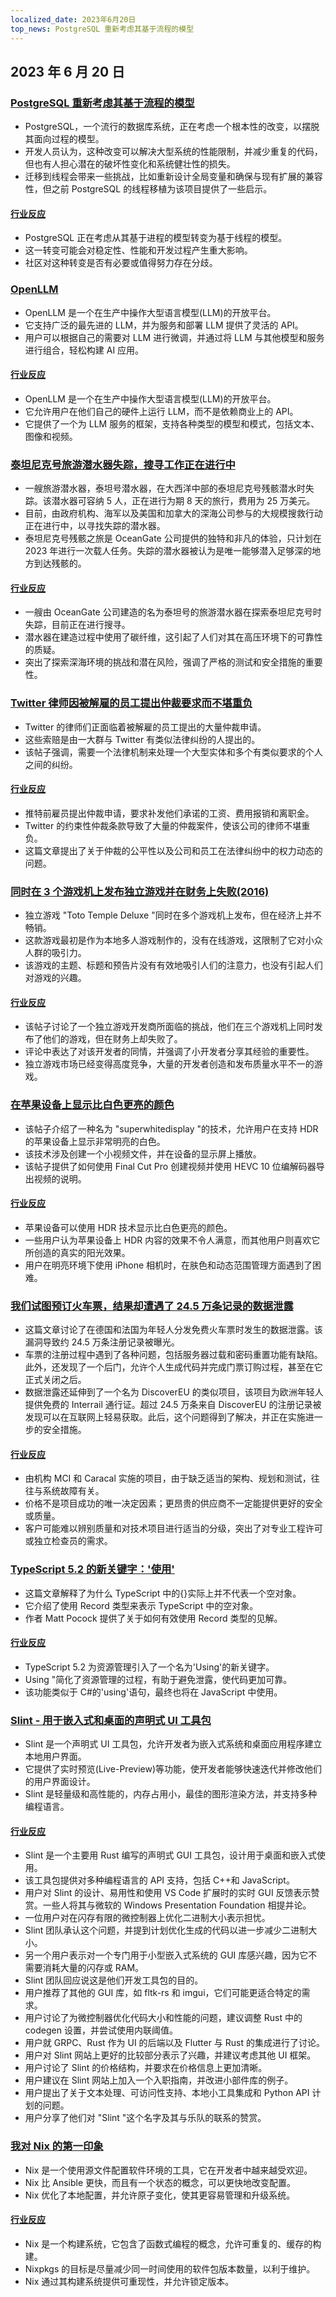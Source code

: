 ```yaml
---
localized_date: 2023年6月20日
top_news: PostgreSQL 重新考虑其基于流程的模型
---
```


## 2023 年 6 月 20 日

### [PostgreSQL 重新考虑其基于流程的模型](https://lwn.net/SubscriberLink/934940/3abb2d4086680b78/)

- PostgreSQL，一个流行的数据库系统，正在考虑一个根本性的改变，以摆脱其面向过程的模型。
- 开发人员认为，这种改变可以解决大型系统的性能限制，并减少重复的代码，但也有人担心潜在的破坏性变化和系统健壮性的损失。
- 迁移到线程会带来一些挑战，比如重新设计全局变量和确保与现有扩展的兼容性，但之前 PostgreSQL 的线程移植为该项目提供了一些启示。

#### [行业反应](http://news.ycombinator.com/item?id=36393030)

- PostgreSQL 正在考虑从其基于进程的模型转变为基于线程的模型。
- 这一转变可能会对稳定性、性能和开发过程产生重大影响。
- 社区对这种转变是否有必要或值得努力存在分歧。

### [OpenLLM](https://github.com/bentoml/OpenLLM)

- OpenLLM 是一个在生产中操作大型语言模型(LLM)的开放平台。
- 它支持广泛的最先进的 LLM，并为服务和部署 LLM 提供了灵活的 API。
- 用户可以根据自己的需要对 LLM 进行微调，并通过将 LLM 与其他模型和服务进行组合，轻松构建 AI 应用。

#### [行业反应](http://news.ycombinator.com/item?id=36388219)

- OpenLLM 是一个在生产中操作大型语言模型(LLM)的开放平台。
- 它允许用户在他们自己的硬件上运行 LLM，而不是依赖商业上的 API。
- 它提供了一个为 LLM 服务的框架，支持各种类型的模型和模式，包括文本、图像和视频。

### [泰坦尼克号旅游潜水器失踪，搜寻工作正在进行中](https://www.bbc.com/news/world-us-canada-65953872)

- 一艘旅游潜水器，泰坦号潜水器，在大西洋中部的泰坦尼克号残骸潜水时失踪。该潜水器可容纳 5 人，正在进行为期 8 天的旅行，费用为 25 万美元。
- 目前，由政府机构、海军以及美国和加拿大的深海公司参与的大规模搜救行动正在进行中，以寻找失踪的潜水器。
- 泰坦尼克号残骸之旅是 OceanGate 公司提供的独特和非凡的体验，只计划在 2023 年进行一次载人任务。失踪的潜水器被认为是唯一能够潜入足够深的地方到达残骸的。

#### [行业反应](http://news.ycombinator.com/item?id=36391053)

- 一艘由 OceanGate 公司建造的名为泰坦号的旅游潜水器在探索泰坦尼克号时失踪，目前正在进行搜寻。
- 潜水器在建造过程中使用了碳纤维，这引起了人们对其在高压环境下的可靠性的质疑。
- 突出了探索深海环境的挑战和潜在风险，强调了严格的测试和安全措施的重要性。

### [Twitter 律师因被解雇的员工提出仲裁要求而不堪重负](https://www.techdirt.com/2023/06/16/twitters-lawyers-admit-theyre-overwhelmed-as-nearly-2000-laid-off-employees-file-arbitration-claims/)

- Twitter 的律师们正面临着被解雇的员工提出的大量仲裁申请。
- 这些索赔是由一大群与 Twitter 有类似法律纠纷的人提出的。
- 该帖子强调，需要一个法律机制来处理一个大型实体和多个有类似要求的个人之间的纠纷。

#### [行业反应](http://news.ycombinator.com/item?id=36390308)

- 推特前雇员提出仲裁申请，要求补发他们承诺的工资、费用报销和离职金。
- Twitter 的约束性仲裁条款导致了大量的仲裁案件，使该公司的律师不堪重负。
- 这篇文章提出了关于仲裁的公平性以及公司和员工在法律纠纷中的权力动态的问题。

### [同时在 3 个游戏机上发布独立游戏并在财务上失败(2016)](https://juicybeast.com/2016/01/11/releasing-an-indie-game-on-3-consoles-at-once-and-failing-financially/#2-years)

- 独立游戏 "Toto Temple Deluxe "同时在多个游戏机上发布，但在经济上并不畅销。
- 这款游戏最初是作为本地多人游戏制作的，没有在线游戏，这限制了它对小众人群的吸引力。
- 该游戏的主题、标题和预告片没有有效地吸引人们的注意力，也没有引起人们对游戏的兴趣。

#### [行业反应](http://news.ycombinator.com/item?id=36387030)

- 该帖子讨论了一个独立游戏开发商所面临的挑战，他们在三个游戏机上同时发布了他们的游戏，但在财务上却失败了。
- 评论中表达了对该开发者的同情，并强调了小开发者分享其经验的重要性。
- 独立游戏市场已经变得高度竞争，大量的开发者创造和发布质量水平不一的游戏。

### [在苹果设备上显示比白色更亮的颜色](https://github.com/dtinth/superwhite)

- 该帖子介绍了一种名为 "superwhitedisplay "的技术，允许用户在支持 HDR 的苹果设备上显示非常明亮的白色。
- 该技术涉及创建一个小视频文件，并在设备的显示屏上播放。
- 该帖子提供了如何使用 Final Cut Pro 创建视频并使用 HEVC 10 位编解码器导出视频的说明。

#### [行业反应](http://news.ycombinator.com/item?id=36389285)

- 苹果设备可以使用 HDR 技术显示比白色更亮的颜色。
- 一些用户认为苹果设备上 HDR 内容的效果不令人满意，而其他用户则喜欢它所创造的真实的阳光效果。
- 用户在明亮环境下使用 iPhone 相机时，在肤色和动态范围管理方面遇到了困难。

### [我们试图预订火车票，结果却遭遇了 24.5 万条记录的数据泄露](https://zerforschung.org/posts/freundschaftspass-en/)

- 这篇文章讨论了在德国和法国为年轻人分发免费火车票时发生的数据泄露。该漏洞导致约 24.5 万条注册记录被曝光。
- 车票的注册过程中遇到了各种问题，包括服务器过载和密码重置功能有缺陷。此外，还发现了一个后门，允许个人生成代码并完成门票订购过程，甚至在它正式关闭之后。
- 数据泄露还延伸到了一个名为 DiscoverEU 的类似项目，该项目为欧洲年轻人提供免费的 Interrail 通行证。超过 24.5 万条来自 DiscoverEU 的注册记录被发现可以在互联网上轻易获取。此后，这个问题得到了解决，并正在实施进一步的安全措施。

#### [行业反应](http://news.ycombinator.com/item?id=36388828)

- 由机构 MCI 和 Caracal 实施的项目，由于缺乏适当的架构、规划和测试，往往与系统故障有关。
- 价格不是项目成功的唯一决定因素；更昂贵的供应商不一定能提供更好的安全或质量。
- 客户可能难以辨别质量和对技术项目进行适当的分级，突出了对专业工程许可或独立检查员的需求。

### [TypeScript 5.2 的新关键字：'使用'](https://www.totaltypescript.com/typescript-5-2-new-keyword-using)

- 这篇文章解释了为什么 TypeScript 中的{}实际上并不代表一个空对象。
- 它介绍了使用 Record 类型来表示 TypeScript 中的空对象。
- 作者 Matt Pocock 提供了关于如何有效使用 Record 类型的见解。

#### [行业反应](http://news.ycombinator.com/item?id=36388894)

- TypeScript 5.2 为资源管理引入了一个名为'Using'的新关键字。
- Using "简化了资源管理的过程，有助于避免泄露，使代码更加可靠。
- 该功能类似于 C#的'using'语句，最终也将在 JavaScript 中使用。

### [Slint - 用于嵌入式和桌面的声明式 UI 工具包](https://slint.dev)

- Slint 是一个声明式 UI 工具包，允许开发者为嵌入式系统和桌面应用程序建立本地用户界面。
- 它提供了实时预览(Live-Preview)等功能，使开发者能够快速迭代并修改他们的用户界面设计。
- Slint 是轻量级和高性能的，内存占用小，最佳的图形渲染方法，并支持多种编程语言。

#### [行业反应](http://news.ycombinator.com/item?id=36388821)

- Slint 是一个主要用 Rust 编写的声明式 GUI 工具包，设计用于桌面和嵌入式使用。
- 该工具包提供对多种编程语言的 API 支持，包括 C++和 JavaScript。
- 用户对 Slint 的设计、易用性和使用 VS Code 扩展时的实时 GUI 反馈表示赞赏。一些人将其与微软的 Windows Presentation Foundation 相提并论。
- 一位用户对在闪存有限的微控制器上优化二进制大小表示担忧。
- Slint 团队承认这个问题，并提到计划优化生成的代码以进一步减少二进制大小。
- 另一个用户表示对一个专门用于小型嵌入式系统的 GUI 库感兴趣，因为它不需要消耗大量的闪存或 RAM。
- Slint 团队回应说这是他们开发工具包的目的。
- 用户推荐了其他的 GUI 库，如 fltk-rs 和 imgui，它们可能更适合特定的需求。
- 用户讨论了为微控制器优化代码大小和性能的问题，建议调整 Rust 中的 codegen 设置，并尝试使用内联阈值。
- 用户就 GRPC、Rust 作为 UI 的后端以及 Flutter 与 Rust 的集成进行了讨论。
- 用户对 Slint 网站上更好的比较部分表示了兴趣，并建议考虑其他 UI 框架。
- 用户讨论了 Slint 的价格结构，并要求在价格信息上更加清晰。
- 用户建议在 Slint 网站上加入一个入职指南，并改进小部件库的例子。
- 用户提出了关于文本处理、可访问性支持、本地小工具集成和 Python API 计划的问题。
- 用户分享了他们对 "Slint "这个名字及其与乐队的联系的赞赏。

### [我对 Nix 的第一印象](https://mtlynch.io/notes/nix-first-impressions/)

- Nix 是一个使用源文件配置软件环境的工具，它在开发者中越来越受欢迎。
- Nix 比 Ansible 更快，而且有一个状态的概念，可以更快地改变配置。
- Nix 优化了本地配置，并允许原子变化，使其更容易管理和升级系统。

#### [行业反应](http://news.ycombinator.com/item?id=36387874)

- Nix 是一个构建系统，它包含了函数式编程的概念，允许可重复的、缓存的构建。
- Nixpkgs 的目标是尽量减少同一时间使用的软件包版本数量，以利于维护。
- Nix 通过其构建系统提供可重现性，并允许锁定版本。
